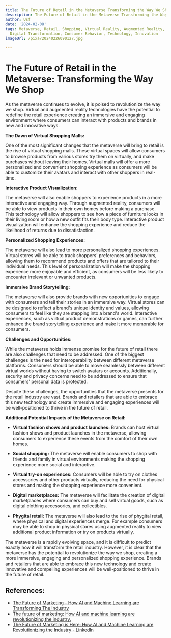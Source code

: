 ```yaml
---
title: The Future of Retail in the Metaverse Transforming the Way We Shop
description: The Future of Retail in the Metaverse Transforming the Way We Shop
author: Usf
date: '2024-02-08'
tags: Metaverse, Retail, Shopping, Virtual Reality, Augmented Reality, E-commerce,
  Digital Transformation, Consumer Behavior, Technology, Innovation
imageUrl: /pixa/20240226090127.jpg

---
```

# The  Future of Retail in the Metaverse: Transforming the Way  We Shop

As the metaverse continues to evolve, it is poised to revolutionize the way we shop. Virtual and augmented reality technologies have the potential to redefine the retail experience creating an immersive and engaging environment  where consumers can interact  with products and brands in new and  innovative ways.

**The Dawn of Virtual Shopping  Malls:**

One of the most significant changes that the metaverse will bring to retail is the rise  of virtual shopping malls. These  virtual  spaces  will allow consumers to browse products from various stores try  them  on virtually, and make purchases without leaving their homes. Virtual malls will offer  a more personalized and convenient shopping experience  as consumers will be able to customize their avatars and interact with other shoppers in real-time.

**Interactive Product Visualization:**

The metaverse will also enable shoppers to experience products in  a more interactive and engaging way. Through augmented reality, consumers will be able  to view products in  their own homes before making a purchase. This technology will allow shoppers to see  how a piece of  furniture looks in their living room or how a new outfit fits their  body type. Interactive product visualization will enhance the shopping  experience  and reduce the likelihood of returns due to  dissatisfaction.

**Personalized Shopping Experiences:**

The metaverse will also lead to more personalized shopping experiences.  Virtual stores will be able to  track shoppers' preferences and behaviors, allowing them to  recommend products and offers that are tailored to their individual needs. This  level of personalization will make the shopping experience more enjoyable and efficient, as consumers will be less likely to encounter irrelevant or unwanted products.

**Immersive Brand Storytelling:**

The metaverse will also provide brands with new opportunities to engage with consumers and tell their stories in  an immersive way. Virtual stores can be designed to  reflect  a brand's unique identity and values, allowing consumers to feel like they are stepping into a  brand's world. Interactive experiences, such as virtual product demonstrations or games, can further enhance the brand storytelling experience and make it more memorable  for consumers.

**Challenges  and Opportunities:**

While  the metaverse holds immense promise for the future of retail there are also challenges that need to be addressed.  One of the biggest challenges is the need for  interoperability between different metaverse platforms. Consumers should be able to  move seamlessly between different virtual worlds without having to switch avatars or accounts. Additionally,  security and privacy concerns need  to be addressed to ensure that consumers' personal data is protected.

Despite these challenges, the opportunities that the metaverse presents for the retail industry are vast. Brands and retailers  that are able to embrace  this new technology and create immersive and engaging experiences will  be  well-positioned  to thrive in  the future of  retail.

**Additional Potential Impacts of the Metaverse on Retail:**

* **Virtual fashion shows and product launches:** Brands can host virtual fashion shows  and product launches in  the metaverse, allowing consumers to  experience these events from the comfort  of their own homes.

* **Social shopping:** The metaverse will  enable consumers to shop with friends  and family in virtual environments making the shopping experience  more social and interactive.

* **Virtual try-on experiences:** Consumers will be able to  try on clothes accessories and  other products virtually, reducing the need for physical stores and making the shopping experience more convenient.

* **Digital marketplaces:**  The metaverse will facilitate the creation of digital marketplaces where consumers can buy and sell virtual goods, such as digital clothing accessories, and collectibles.

* **Phygital retail:** The metaverse will  also lead  to the rise  of phygital  retail, where physical and digital experiences merge. For example consumers may be able to shop in physical stores using augmented reality to  view additional product information or try  on products virtually.

The metaverse is a rapidly evolving space, and it is difficult to predict exactly how it will transform the retail industry. However, it is clear that the  metaverse has the potential to revolutionize the way we shop, creating a more immersive,  engaging and personalized shopping  experience. Brands  and retailers that are able  to embrace this new technology and create innovative and compelling experiences will be well-positioned to  thrive in the future of retail.

## References:
- [The Future of Marketing - How AI and Machine Learning are Transforming The Industry](https://rainedigital.com/2023/05/04/the-future-of-marketing-how-ai-and-machine-learning-are-transforming-the-industry/)
- [The future of marketing: How AI and machine learning are revolutionizing the industry.](https://www.linkedin.com/pulse/future-marketing-how-ai-machine-learning-industry-viswanathan-r-di18c)
- [The Future of Marketing is Here: How AI and Machine Learning are Revolutionizing the Industry - LinkedIn](https://www.linkedin.com/pulse/future-marketing-here-how-ai-machine-learning-rana-pratap-roy)
